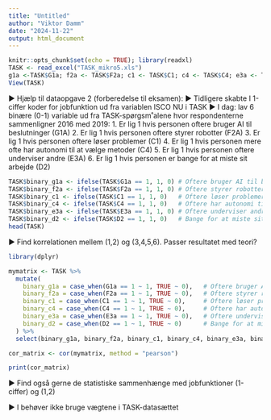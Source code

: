 ```yaml
---
title: "Untitled"
author: "Viktor Damm"
date: "2024-11-22"
output: html_document
---
```


```r
knitr::opts_chunk$set(echo = TRUE); library(readxl)
TASK <- read_excel("TASK_mikro5.xls")
g1a <-TASK$G1a; f2a <- TASK$F2a; c1 <- TASK$C1; c4 <- TASK$C4; e3a <- TASK$E3a; d2 <- TASK$D2
View(TASK)
```

▶ Hjælp til dataopgave 2 (forberedelse til eksamen): 
▶ Tidligere skabte I 1-ciffer koder for jobfunktion ud fra variablen ISCO NU i TASK 
▶ I dag: lav 6 binære (0-1) variable ud fra TASK-spørgsm˚alene hvor respondenterne sammenligner 2016 med 2019:
1. Er lig 1 hvis personen oftere bruger AI til beslutninger (G1A) 
2. Er lig 1 hvis personen oftere styrer robotter (F2A) 
3. Er lig 1 hvis personen oftere løser problemer (C1) 
4. Er lig 1 hvis personen mere ofte har autonomi til at vælge metoder (C4) 
5. Er lig 1 hvis personen oftere underviser andre (E3A) 
6. Er lig 1 hvis personen er bange for at miste sit arbejde (D2) 
```r
TASK$binary_g1a <- ifelse(TASK$G1a == 1, 1, 0) # Oftere bruger AI til beslutninger
TASK$binary_f2a <- ifelse(TASK$F2a == 1, 1, 0) # Oftere styrer robotter
TASK$binary_c1 <- ifelse(TASK$C1 == 1, 1, 0)   # Oftere løser problemer
TASK$binary_c4 <- ifelse(TASK$C4 == 1, 1, 0)   # Oftere har autonomi til at vælge metoder
TASK$binary_e3a <- ifelse(TASK$E3a == 1, 1, 0) # Oftere underviser andre
TASK$binary_d2 <- ifelse(TASK$D2 == 1, 1, 0)   # Bange for at miste sit arbejde
head(TASK)
```

▶ Find korrelationen mellem (1,2) og (3,4,5,6). Passer resultatet med teori? 

```r
library(dplyr)

mymatrix <- TASK %>%
  mutate(
    binary_g1a = case_when(G1a == 1 ~ 1, TRUE ~ 0),   # Oftere bruger AI til beslutninger
    binary_f2a = case_when(F2a == 1 ~ 1, TRUE ~ 0),   # Oftere styrer robotter
    binary_c1 = case_when(C1 == 1 ~ 1, TRUE ~ 0),     # Oftere løser problemer
    binary_c4 = case_when(C4 == 1 ~ 1, TRUE ~ 0),     # Oftere har autonomi til at vælge metoder
    binary_e3a = case_when(E3a == 1 ~ 1, TRUE ~ 0),   # Oftere underviser andre
    binary_d2 = case_when(D2 == 1 ~ 1, TRUE ~ 0)      # Bange for at miste sit arbejde
  ) %>%
  select(binary_g1a, binary_f2a, binary_c1, binary_c4, binary_e3a, binary_d2) 

cor_matrix <- cor(mymatrix, method = "pearson")

print(cor_matrix)
```

▶ Find også gerne de statistiske sammenhænge med jobfunktioner (1-ciffer) og (1,2) 



▶ I behøver ikke bruge vægtene i TASK-datasættet


